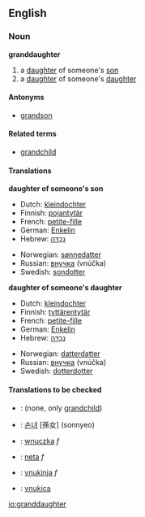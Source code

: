 ==English==

===Noun===
'''granddaughter'''
#a [[daughter]] of someone's [[son]]
#a [[daughter]] of someone's [[daughter]]

====Antonyms====
* [[grandson]]

====Related terms====
* [[grandchild]]

====Translations====
'''daughter of someone's son'''
{{top}}
*Dutch: [[kleindochter]] {{f}}
*Finnish: [[pojantytär]]
*French: [[petite-fille]] {{f}}
*German: [[Enkelin]] {{f}}
*Hebrew: [[נֶכְדָּה]] {{f}}
{{mid}}
*Norwegian: [[sønnedatter]]
*Russian: [[внучка]] (vnúčka) {{f}}
*Swedish: [[sondotter]] {{c}}
{{bottom}}

'''daughter of someone's daughter'''
{{top}}
*Dutch: [[kleindochter]] {{f}}
*Finnish: [[tyttärentytär]]
*French: [[petite-fille]] {{f}}
*German: [[Enkelin]] {{f}}
*Hebrew: [[נֶכְדָּה]] {{f}}
{{mid}}
*Norwegian: [[datterdatter]]
*Russian: [[внучка]] (vnúčka) {{f}}
*Swedish: [[dotterdotter]] {{c}}
{{bottom}}

====Translations to be checked====
<!--Remove this section once all of the translations below have been moved into the tables above.-->
{{checktrans}}
*{{ttbc|Indonesian}}: (none, only [[grandchild]])
*{{ttbc|Korean}}: [[손녀]] [孫女] (sonnyeo)
*{{ttbc|Polish}}: [[wnuczka]] ''f''
*{{ttbc|Portuguese}}: [[neta]] ''f''
*{{ttbc|Slovene}}: [[vnukinja]] ''f''
*{{ttbc|Slovio}}: [[vnukica]]

[[io:granddaughter]]

{{TOW}}
